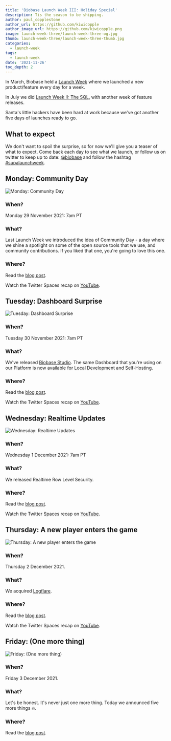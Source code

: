 ```yaml
---
title: 'Biobase Launch Week III: Holiday Special'
description: Tis the season to be shipping.
author: paul_copplestone
author_url: https://github.com/kiwicopple
author_image_url: https://github.com/kiwicopple.png
image: launch-week-three/launch-week-three-og.jpg
thumb: launch-week-three/launch-week-three-thumb.jpg
categories:
  - launch-week
tags:
  - launch-week
date: '2021-11-26'
toc_depth: 2
---
```


In March, Biobase held a [Launch Week](/blog/launch-week) where we launched a new product/feature every day for a week.

In July we did [Launch Week II: The SQL](/blog/biobase-launch-week-sql), with another week of feature releases.

Santa's little hackers have been hard at work because we've got another five days of launches ready to go.

## What to expect

We don't want to spoil the surprise, so for now we'll give you a teaser of what to expect. Come back each day to see what we launch, or follow us on twitter to keep up to date: [@biobase](https://twitter.com/biobase) and follow the hashtag [#supalaunchweek](https://twitter.com/hashtag/supalaunchweek).

## Monday: Community Day

![Monday: Community Day](/images/blog/launch-week-three/communityday.jpg)

### **When?**

Monday 29 November 2021: 7am PT

### What?

Last Launch Week we introduced the idea of Community Day - a day where we shine a spotlight on some of the open source tools that we use, and community contributions. If you liked that one, you're going to love this one.

### Where?

Read the [blog post](/blog/community-day).

Watch the Twitter Spaces recap on [YouTube](https://youtu.be/9zmaKt6evxw).

## Tuesday: Dashboard Surprise

![Tuesday: Dashboard Surprise](/images/blog/launch-week-three/elf.jpg)

### **When?**

Tuesday 30 November 2021: 7am PT

### What?

We've released [Biobase Studio](https://github.com/biobase-ai/biobase/tree/master/studio). The same Dashboard that you're using on our Platform is now available for Local Development and Self-Hosting.

### Where?

Read the [blog post](/blog/biobase-studio).

Watch the Twitter Spaces recap on [YouTube](https://youtu.be/n1QGq75ZzvE).

## Wednesday: Realtime Updates

![Wednesday: Realtime Updates](/images/blog/launch-week-three/grinch.jpg)

### **When?**

Wednesday 1 December 2021: 7am PT

### What?

We released Realtime Row Level Security.

### Where?

Read the [blog post](/blog/realtime-row-level-security-in-postgresql).

Watch the Twitter Spaces recap on [YouTube](https://youtu.be/4thVj8j19s).

## Thursday: A new player enters the game

![Thursday: A new player enters the game](/images/blog/launch-week-three/arnie.jpg)

### **When?**

Thursday 2 December 2021.

### What?

We acquired [Logflare](https://logflare.app).

### Where?

Read the [blog post](/blog/biobase-acquires-logflare).

Watch the Twitter Spaces recap on [YouTube](https://youtu.be/4thVj8j19s).

## Friday: (One more thing)

![Friday: (One more thing)](/images/blog/launch-week-three/danny.jpg)

### **When?**

Friday 3 December 2021.

### What?

Let's be honest. It's never just one more thing. Today we announced five more things 🔥.

### Where?

Read the [blog post](/blog/launch-week-three-friday-five-more-things).
